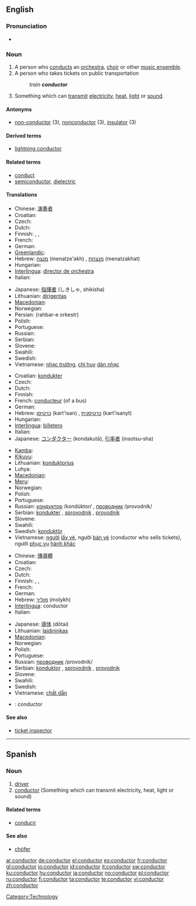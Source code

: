 ==English==

===Pronunciation===
* {{audio|en-us-conductor.ogg|Audio (US)}}

===Noun===
{{en-noun}}

# A person who [[conducts]] an [[orchestra]], [[choir]] or other [[music ensemble]].
# A person who takes tickets on public transportation
#: ''train '''conductor'''''
# Something which can [[transmit]] [[electricity]], [[heat]], [[light]] or [[sound]].

====Antonyms====
* [[non-conductor]] (3), [[nonconductor]] (3), [[insulator]] (3)

====Derived terms====
* [[lightning conductor]]

====Related terms====
* [[conduct]]
* [[semiconductor]], [[dielectric]]

====Translations====
{{trans-top|person who conducts an orchestra, choir or other music ensemble}}
* Chinese: [[演奏]][[者]]
* Croatian: {{t-|hr|ravnatelj|m}}
* Czech: {{t-|cs|dirigent|m}}
* Dutch: {{t+|nl|dirigent|m}}
* Finnish: {{t+|fi|kapellimestari}}, {{t|fi|kuoronjohtaja}}, {{t-|fi|orkesterinjohtaja}}
* French: {{t+|fr|chef d'orchestre|m}}
* German: {{t+|de|Dirigent|m}}
* [[Greenlandic]]: {{t|kl|nipilersortuni ussersortuusoq}}
* Hebrew: [[מנצח]] (menatze'akh) {{m}}, [[מנצחת]] (menatzakhat) {{f}}
* Hungarian: {{t+|hu|karmester}}
* [[Interlingua]]: [[director de orchestra]]
* Italian: {{t-|it|direttore d'orchestra}}
{{trans-mid}}
* Japanese: [[指揮者]] (しきしゃ, shikisha)
* Lithuanian: [[dirigentas]] {{m}}
* [[Macedonian]]: {{t|mk|диригент|m|tr=dirigént|sc=Cyrl|xs=Macedonian}}
* Norwegian: {{t-|no|dirigent|m}}
* Persian: {{fa-Arab|[[رهبر ارکستر]]}} (rahbar-e orkestr)
* Polish: {{t+|pl|dyrygent|m}}
* Portuguese: {{t-|pt|maestro|m}}
* Russian: {{t+|ru|дирижёр|tr=dirižor|sc=Cyrl}}
* Serbian: {{t-|sr|dirigent|m}}
* Slovene: {{t+|sl|dirigent|m}}
* Swahili: {{t|sw|utingo}}
* Swedish: {{t+|sv|dirigent|c}}
* Vietnamese: [[nhạc trưởng]], [[chỉ huy]] [[dàn nhạc]]
{{trans-bottom}}

{{trans-top|person who takes tickets on public transportation}}
* Croatian: [[kondukter]] {{m}}
* Czech: {{t-|cs|průvodčí|m}}
* Dutch: {{t+|nl|conducteur|m}}
* Finnish: {{t+|fi|konduktööri}}
* French: [[conducteur]] (of a bus)
* German: {{t+|de|Schaffner|m}}
* Hebrew: [[כרטיסן]] (kart'isan) {{m}}, [[כרטיסנית]] (kart'isanyt) {{f}}
* Hungarian: {{t|hu|kalauz}}
* [[Interlingua]]: [[billetero]]
* Italian: {{t-|it|conducente}}
* Japanese: [[コンダクター]] (kondakutā), [[引率者]] (insotsu-sha)
{{trans-mid}}
* [[Kamba]]: {{tø|kam|kondakta}}
* [[Kikuyu]]: {{tø|ki|kondakta}}
* Lithuanian: [[konduktorius]] {{m}}
* Luhya: {{tø|luy|kondakita}}
* [[Macedonian]]: {{t-|mk|кондуктор|m|tr=kondúktor|sc=Cyrl|xs=Macedonian}}
* [[Meru]]: {{tø|mer|kondakta}}
* Norwegian: {{t|no|konduktør|m}}
* Polish: {{t-|pl|konduktor|m}}
* Portuguese: {{t+|pt|condutor|m}}
* Russian: [[кондуктор]] /kondúktor/ {{m}}, [[проводник]] /provodník/ {{m}}
* Serbian: [[kondukter]] {{m}}, [[sprovodnik]] {{m}}, [[provodnik]] {{m}}
* Slovene: {{t+|sl|sprevodnik|m}}
* Swahili: {{t|sw|utingo}}
* Swedish: [[konduktör]] {{c}}
* Vietnamese: [[người]] [[lấy vé]], người [[bán vé]] (conductor who sells tickets), người [[phục vụ]] [[hành khác]]
{{trans-bottom}}

{{trans-top|something which can transmit electricity, heat, light or sound}}
* Chinese: [[傳導]][[體]]
* Croatian: {{t-|hr|konduktor|m}}
* Czech: {{t+|cs|vodič|m}}
* Dutch: {{t-|nl|geleider|n}}
* Finnish: {{t+|fi|johde}}, {{t+|fi|johdin}}, {{t-|fi|johdatin}}
* French: {{t+|fr|conducteur}}
* German: {{t+|de|Leiter|m}}
* Hebrew: [[מוליך]] (molykh) {{m}}
* [[Interlingua]]: conductor
* Italian: {{t-|it|conducente}}
{{trans-mid}}
* Japanese: [[導体]] (dōtai)
* Lithuanian: [[laidininkas]] {{m}}
* [[Macedonian]]: {{t|mk|проводник|m|tr=próvodnik|sc=Cyrl|xs=Macedonian}}
* Norwegian: {{t+|no|leder|m}}
* Polish: {{t+|pl|przewodnik|m}}
* Portuguese: {{t+|pt|condutor|m}}
* Russian: [[проводник]] /provodník/ {{m}}
* Serbian: [[konduktor]] {{m}}, [[sprovodnik]] {{m}}, [[provodnik]] {{m}}
* Slovene: {{t+|sl|prevodnik|m}}
* Swahili: {{t|sw|utingo}}
* Swedish: {{t+|sv|ledare|c}}
* Vietnamese: [[chất dẫn]]
{{trans-bottom}}

{{checktrans-top}}
* {{ttbc|Spanish}}: conductor
{{checktrans-bottom}}

====See also====
* [[ticket inspector]]

[[Category:Technology]]

----

==Spanish==

===Noun===
{{es-noun-mf|f=conductora|mpl=conductores}}

# [[driver]]
# [[conductor#Enlish|conductor]] (Something which can transmit electricity, heat, light or sound)

====Related terms====
* [[conducir]]

====See also====
* [[chófer]]

[[ar:conductor]]
[[de:conductor]]
[[el:conductor]]
[[es:conductor]]
[[fr:conductor]]
[[gl:conductor]]
[[io:conductor]]
[[id:conductor]]
[[it:conductor]]
[[sw:conductor]]
[[ku:conductor]]
[[hu:conductor]]
[[ja:conductor]]
[[no:conductor]]
[[pl:conductor]]
[[ru:conductor]]
[[fi:conductor]]
[[ta:conductor]]
[[te:conductor]]
[[vi:conductor]]
[[zh:conductor]]